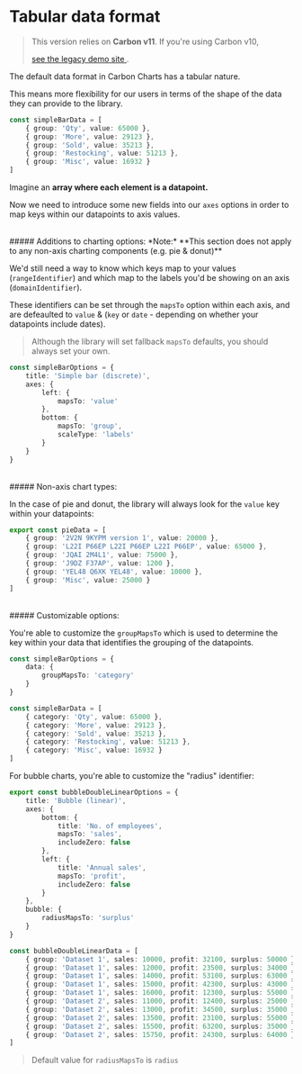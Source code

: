 
<Meta title="Docs/Tutorials/Tabular data format" />

# Tabular data format

> This version relies on <b>Carbon v11</b>. If you're using Carbon v10,
>
> <a href="https://carbon-charts-0x.netlify.app" target="_blank" rel="noreferrer">
> 	see the legacy demo site
> </a>
> .

The default data format in Carbon Charts has a tabular nature.

This means more flexibility for our users in terms of the shape of the data they can provide to the
library.

```ts
const simpleBarData = [
	{ group: 'Qty', value: 65000 },
	{ group: 'More', value: 29123 },
	{ group: 'Sold', value: 35213 },
	{ group: 'Restocking', value: 51213 },
	{ group: 'Misc', value: 16932 }
]
```

Imagine an **array where each element is a datapoint.**

Now we need to introduce some new fields into our `axes` options in order to map keys within our
datapoints to axis values.

<br />
##### Additions to charting options: *Note:* **This section does not apply to any non-axis charting components
(e.g. pie & donut)**

We'd still need a way to know which keys map to your values (`rangeIdentifier`) and which map to the
labels you'd be showing on an axis (`domainIdentifier`).

These identifiers can be set through the `mapsTo` option within each axis, and are defeaulted to
`value` & (`key` or `date` - depending on whether your datapoints include dates).

> Although the library will set fallback `mapsTo` defaults, you should always set your own.

```ts
const simpleBarOptions = {
	title: 'Simple bar (discrete)',
	axes: {
		left: {
			mapsTo: 'value'
		},
		bottom: {
			mapsTo: 'group',
			scaleType: 'labels'
		}
	}
}
```

<br />
##### Non-axis chart types:

In the case of pie and donut, the library will always look for the `value` key within your
datapoints:

```ts
export const pieData = [
	{ group: '2V2N 9KYPM version 1', value: 20000 },
	{ group: 'L22I P66EP L22I P66EP L22I P66EP', value: 65000 },
	{ group: 'JQAI 2M4L1', value: 75000 },
	{ group: 'J9DZ F37AP', value: 1200 },
	{ group: 'YEL48 Q6XK YEL48', value: 10000 },
	{ group: 'Misc', value: 25000 }
]
```

<br />
##### Customizable options:

You're able to customize the `groupMapsTo` which is used to determine the key within your data that
identifies the grouping of the datapoints.

```ts
const simpleBarOptions = {
	data: {
		groupMapsTo: 'category'
	}
}

const simpleBarData = [
	{ category: 'Qty', value: 65000 },
	{ category: 'More', value: 29123 },
	{ category: 'Sold', value: 35213 },
	{ category: 'Restocking', value: 51213 },
	{ category: 'Misc', value: 16932 }
]
```

For bubble charts, you're able to customize the "radius" identifier:

```ts
export const bubbleDoubleLinearOptions = {
	title: 'Bubble (linear)',
	axes: {
		bottom: {
			title: 'No. of employees',
			mapsTo: 'sales',
			includeZero: false
		},
		left: {
			title: 'Annual sales',
			mapsTo: 'profit',
			includeZero: false
		}
	},
	bubble: {
		radiusMapsTo: 'surplus'
	}
}

const bubbleDoubleLinearData = [
	{ group: 'Dataset 1', sales: 10000, profit: 32100, surplus: 50000 },
	{ group: 'Dataset 1', sales: 12000, profit: 23500, surplus: 34000 },
	{ group: 'Dataset 1', sales: 14000, profit: 53100, surplus: 63000 },
	{ group: 'Dataset 1', sales: 15000, profit: 42300, surplus: 43000 },
	{ group: 'Dataset 1', sales: 16000, profit: 12300, surplus: 55000 },
	{ group: 'Dataset 2', sales: 11000, profit: 12400, surplus: 25000 },
	{ group: 'Dataset 2', sales: 13000, profit: 34500, surplus: 35000 },
	{ group: 'Dataset 2', sales: 13500, profit: 23100, surplus: 55000 },
	{ group: 'Dataset 2', sales: 15500, profit: 63200, surplus: 35000 },
	{ group: 'Dataset 2', sales: 15750, profit: 24300, surplus: 64000 }
]
```

> Default value for `radiusMapsTo` is `radius`
